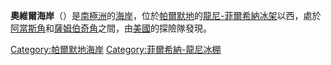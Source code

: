 '''奧維爾海岸'''（{{lang-en|Orville Coast}}）是[[南極洲|南極洲]]的[[海岸|海岸]]，位於[[帕爾默地|帕爾默地]]的[[龍尼-菲爾希納冰架|龍尼-菲爾希納冰架]]以西，處於[[阿當斯角|阿當斯角]]和[[薩姆伯奇角|薩姆伯奇角]]之間，由[[美國|美國]]的探險隊發現。

{{coord|75|45|S|65|30|W|scale:2000000|display=title}}

{{DEFAULTSORT:Orville Coast}}
[[Category:帕爾默地海岸|Category:帕爾默地海岸]]
[[Category:菲爾希納-龍尼冰棚|Category:菲爾希納-龍尼冰棚]]


{{PalmerLand-geo-stub}}
